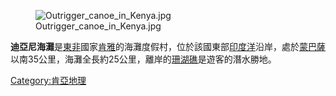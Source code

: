 [[Image:Outrigger_canoe_in_Kenya.jpg|thumb]]

'''迪亞尼海灘'''是[[東非|東非]]國家[[肯雅|肯雅]]的海灘度假村，位於該國東部[[印度洋|印度洋]]沿岸，處於[[蒙巴薩|蒙巴薩]]以南35公里，海灘全長約25公里，離岸的[[珊湖|珊湖礁]]是遊客的潛水勝地。

{{Kenya-stub}}

{{coord|4|19|20|S|39|34|30|E|dim:25000_scale:250000_region:KE-300_type:landmark|display=title}}

[[Category:肯亞地理|Category:肯亞地理]]